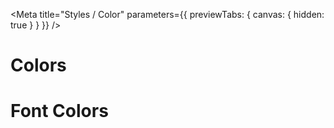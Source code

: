 
<Meta
  title="Styles / Color"
  parameters={{ previewTabs: { canvas: { hidden: true } } }}
/>

# Colors

<ColorPalette>
  <ColorItem
    title="Greens"
    subtitle="Brand/Interactive/Success"
    colors={Object.values(brandColor)}
  />
  <ColorItem
    title="Oranges"
    subtitle="Warning"
    colors={[color.orange, color.orangeVariant]}
  />
  <ColorItem
    title="Reds"
    subtitle="Errors"
    colors={[color.red, color.redVariant]}
  />
  <ColorItem title="Grayscale" colors={grayScale} />
  <ColorItem
    title="Backgrounds"
    subtitle=""
    colors={Object.values(backgroundColor)}
  />
</ColorPalette>

# Font Colors

<FontColorDemo />
